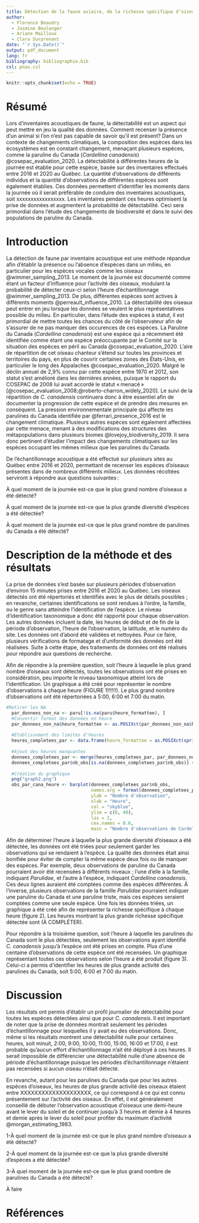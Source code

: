 ```yaml
---
title: Détection de la faune aviaire, de la richesse spécifique d’oiseaux et de la paruline du Canada (*Cardellina canadensis*) selon le moment de la journée
author: 
  - Florence Beaudry
  - Jasmine Boulanger
  - Ariane Mailloux
  - Clara Surprenant
date: "`r Sys.Date()`"
output: pdf_document
lang: fr
bibliography: bibliographie.bib
csl: pnas.csl
---
```


```r
knitr::opts_chunk$set(echo = TRUE)
```

# Résumé
Lors d’inventaires acoustiques de faune, la détectabilité est un aspect qui peut mettre en jeu la qualité des données. Comment recenser la présence d’un animal si l’on n’est pas capable de savoir qu’il est présent? Dans un contexte de changements climatiques, la composition des espèces dans les écosystèmes est en constant changement, menaçant plusieurs espèces, comme la paruline du Canada (*Cardellina canadensis*) @cosepac_evaluation_2020. La détectabilité à différentes heures de la journée est établie pour cette espèce, basée sur des inventaires effectués entre 2016 et 2020 au Québec. La quantité d’observations de différents individus et la quantité d’observations de différentes espèces sont également établies. Ces données permettent d’identifier les moments dans la journée où il serait préférable de conduire des inventaires acoustiques, soit xxxxxxxxxxxxxxxxx. Les inventaires pendant ces heures optimisent la prise de données et augmentent la probabilité de détectabilité. Ceci sera primordial dans l’étude des changements de biodiversité et dans le suivi des populations de paruline du Canada.

# Introduction
La détection de faune par inventaire acoustique est une méthode répandue afin d’établir la présence ou l’absence d’espèces dans un milieu, en particulier pour les espèces vocales comme les oiseaux @wimmer_sampling_2013. Le moment de la journée est documenté comme étant un facteur d’influence pour l’activité des oiseaux, modulant la probabilité de détecter ceux-ci selon l’heure d’échantillonnage @wimmer_sampling_2013. De plus, différentes espèces sont actives à différents moments @perreault_influence_2010. La détectabilité des oiseaux peut entrer en jeu lorsque les données se veulent le plus représentatives possible du milieu. En particulier, dans l’étude des espèces à statut, il est primordial de mettre toutes les chances du côté de l’observateur afin de s’assurer de ne pas manquer des occurences de ces espèces. La Paruline du Canada (*Cardellina canadensis*) est une espèce qui a récemment été identifiée comme étant une espèce préoccupante par le Comité sur la situation des espèces en péril au Canada @cosepac_evaluation_2020. L’aire de répartition de cet oiseau chanteur s’étend sur toutes les provinces et territoires du pays, en plus de couvrir certaines zones des États-Unis, en particulier le long des Appalaches @cosepac_evaluation_2020. Malgré le déclin annuel de 2,9% connu par cette espèce entre 1970 et 2012, son statut s’est amélioré dans les dernières années, puisque le rapport du COSEPAC de 2008 lui avait accordé le statut « menacé » [@cosepac_evaluation_2008;@roberto-charron_widely_2020]. Le suivi de la répartition de *C. canadensis* continuera donc à être essentiel afin de documenter la progression de cette espèce et de prendre des mesures en conséquent. La pression environnementale principale qui affecte les parulines du Canada identifiée par @ferrari_presence_2016 est le changement climatique. Plusieurs autres espèces sont également affectées par cette menace, menant à des modifications des structures des métapopulations dans plusieurs biomes @lovejoy_biodiversity_2019. Il sera donc pertinent d’étudier l’impact des changements climatiques sur les espèces occupant les mêmes milieux que les parulines du Canada. 

De l’échantillonnage acoustique a été effectué sur plusieurs sites au Québec entre 2016 et 2020, permettant de recenser les espèces d’oiseaux présentes dans de nombreux différents milieux. Les données récoltées serviront à répondre aux questions suivantes :  

À quel moment de la journée est-ce que le plus grand nombre d’oiseaux a été détecté? 

À quel moment de la journée est-ce que la plus grande diversité d’espèces a été détectée? 

À quel moment de la journée est-ce que le plus grand nombre de parulines du Canada a été détecté?

# Description de la méthode et des résultats
La prise de données s’est basée sur plusieurs périodes d’observation d’environ 15 minutes prises entre 2016 et 2020 au Québec. Les oiseaux détectés ont été répertoriés et identifiés avec le plus de détails possibles ; en revanche, certaines identifications se sont rendues à l’ordre, la famille, ou le genre sans atteindre l’identification de l’espèce. Le niveau d’identification taxonomique a donc été rapporté pour chaque observation. Les autres données incluent la date, les heures de début et de fin de la période d’observation, l’heure de l’observation, la latitude, et le numéro du site. Les données ont d’abord été validées et nettoyées. Pour ce faire, plusieurs vérifications de formatage et d’uniformité des données ont été réalisées. Suite à cette étape, des traitements de données ont été réalisés pour répondre aux questions de recherche. 

Afin de répondre à la première question, soit l’heure à laquelle le plus grand nombre d’oiseaux sont détectés, toutes les observations ont été prises en considération, peu importe le niveau taxonomique atteint lors de l’identification. Un graphique a été créé pour représenter le nombre d’observations à chaque heure (FIGURE 1!!!!!!). Le plus grand nombre d'observations ont été répertoriées à 5:00, 6:00 et 7:00 du matin. 

```r
#Retirer les NA
  par_donnees_non_na <- paru[!is.na(paru$heure_formattee), ]
  #Convertir format des données en heure
  par_donnees_non_na$heure_formattee <- as.POSIXct(par_donnees_non_na$heure_formattee, format = "%H:%M:%S")
  
  #Établissement des limites d'heures
  heures_completees_par <- data.frame(heure_formattee = as.POSIXct(sprintf("%02d:00:00", 0:23), format = "%H:%M:%S"))
  
  #Ajout des heures manquantes
  donnees_completees_par <- merge(heures_completees_par, par_donnees_non_na, by = "heure_formattee", all.x = TRUE)
  donnees_completees_par$nb_obs[is.na(donnees_completees_par$nb_obs)] <- 0
  
  #Création du graphique
  png("graph2.png")
  obs_par_cana_heure <- barplot(donnees_completees_par$nb_obs, 
                                names.arg = format(donnees_completees_par$heure_formattee, "%H:%M:%S"), 
                                ylab = "Nombre d'observation", 
                                xlab = "Heure", 
                                col = "skyblue",
                                ylim = c(0, 40),
                                las = 2,
                                cex.names = 0.6,
                                main = "Nombre d'observations de Cardellina\ncanadensis en fonction de l'heure")
```


Afin de déterminer l’heure à laquelle la plus grande diversité d’oiseaux a été détectée, les données ont été triées pour seulement garder les observations qui se rendaient à l’espèce. La qualité des données était ainsi bonifiée pour éviter de compter la même espèce deux fois ou de manquer des espèces. Par exemple, deux observations de paruline du Canada pourraient avoir été recensées à différents niveaux ; l’une d’elle à la famille, indiquant *Parulidae*, et l’autre à l’espèce, indiquant *Cardellina canadensis*. Ces deux lignes auraient été comptées comme des espèces différentes. À l’inverse, plusieurs observations de la famille *Parulidae* pourraient indiquer une paruline du Canada et une paruline triste, mais ces espèces seraient comptées comme une seule espèce.  Une fois les données triées, un graphique a été créé afin de représenter la richesse spécifique à chaque heure (figure 2). Les heures montrant la plus grande richesse spécifique détectée sont (À COMPLÉTER). 

Pour répondre à la troisième question, soit l’heure à laquelle les parulines du Canada sont le plus détectées, seulement les observations ayant identifié *C. canadensis* jusqu’à l’espèce ont été prises en compte. Plus d’une centaine d’observations de cette espèce ont été recensées. Un graphique représentant toutes ces observations selon l’heure a été produit (figure 3). Celui-ci a permis d’identifier les heures de plus grande activité des parulines du Canada, soit 5:00, 6:00 et 7:00 du matin. 

# Discussion
Les résultats ont permis d’établir un profil journalier de détectabilité pour toutes les espèces détectées ainsi que pour *C. canadensis*. Il est important de noter que la prise de données montrait seulement les périodes d’échantillonnage pour lesquelles il y avait eu des observations. Donc, même si les résultats montrent une détectabilité nulle pour certaines heures, soit minuit, 2:00, 9:00, 10:00, 11:00, 15:00, 16:00 et 17:00, il est probable qu’aucun effort d’échantillonnage n’ait été déployé à ces heures. Il serait impossible de différencier une détectabilité nulle d’une absence de période d’échantillonnage puisque les périodes d’échantillonnage n’étaient pas recensées si aucun oiseau n’était détecté. 

En revanche, autant pour les parulines du Canada que pour les autres espèces d’oiseaux, les heures de plus grande activité des oiseaux étaient entre XXXXXXXXXXXXXXXXXXXX, ce qui correspond à ce qui est connu présentement sur l’activité des oiseaux. En effet, il est généralement conseillé de débuter l’observation acoustique d’oiseaux une demi-heure avant le lever du soleil et de continuer jusqu’à 3 heures et demie à 4 heures et demie après le lever du soleil pour profiter du maximum d’activité @morgan_estimating_1983. 

1-À quel moment de la journée est-ce que le plus grand nombre d’oiseaux a été détecté? 

2-À quel moment de la journée est-ce que la plus grande diversité d’espèces a été détectée? 

3-À quel moment de la journée est-ce que le plus grand nombre de parulines du Canada a été détecté?  

 

 

À faire 

# Références
